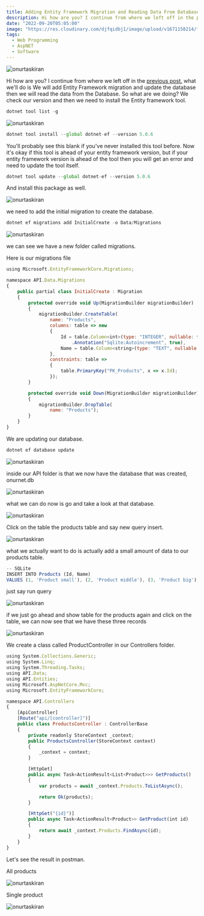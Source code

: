 ```yaml
---
title: Adding Entity Framework Migration and Reading Data From Database in Api
description: Hi how are you? I continue from where we left off in the previous post. what we'll do is We will add Entity Framework migration and update
date: "2022-09-20T05:05:00"
image: "https://res.cloudinary.com/djfqidbj1/image/upload/v1671158214/fdjaa8fpnoi4uhpnkico.jpg"
tags:
  - Web Programming
  - AspNET
  - Software
---
```


<img className="w-full rounded-xl" src="https://res.cloudinary.com/djfqidbj1/image/upload/v1671158214/fdjaa8fpnoi4uhpnkico.jpg" alt="onurtaskiran" />

Hi how are you? I continue from where we left off in the <a href="/blog/setting-up-entity-framework-and-adding-a-connection-string">previous post.</a> what we'll do is We will add Entity Framework migration and update the database then we will read the data from the Database. So what are we doing?  We check our version and then we need to install the Entity framework tool.

```javascript
dotnet tool list -g
```
<img className="w-full " src="https://res.cloudinary.com/djfqidbj1/image/upload/v1704652374/x8ue1txhnisjvsc0zsiu.jpg" alt="onurtaskiran" />

```javascript
dotnet tool install --global dotnet-ef --version 5.0.6
```
You'll probably see this blank if you've never installed this tool before. Now it's okay if this tool is ahead of your entity framework version, but if your entity framework version is ahead of the tool then you will get an error and need to update the tool itself.

```javascript
dotnet tool update --global dotnet-ef --version 5.0.6 
```

And install this package as well.

<img className="w-full " src="https://res.cloudinary.com/djfqidbj1/image/upload/v1704652374/vxqzmt7odhtaawxij12x.jpg" alt="onurtaskiran" />

we need to add the initial migration to create the database.

```javascript
dotnet ef migrations add InitialCreate -o Data/Migrations
```
<img className="w-full " src="https://res.cloudinary.com/djfqidbj1/image/upload/v1704652373/k55rkli8faac9aoshm7m.jpg" alt="onurtaskiran" />

we can see we have a new folder called migrations.

Here is our migrations file

```javascript
using Microsoft.EntityFrameworkCore.Migrations;

namespace API.Data.Migrations
{
    public partial class InitialCreate : Migration
    {
        protected override void Up(MigrationBuilder migrationBuilder)
        {
            migrationBuilder.CreateTable(
                name: "Products",
                columns: table => new
                {
                    Id = table.Column<int>(type: "INTEGER", nullable: false)
                        .Annotation("Sqlite:Autoincrement", true),
                    Name = table.Column<string>(type: "TEXT", nullable: true)
                },
                constraints: table =>
                {
                    table.PrimaryKey("PK_Products", x => x.Id);
                });
        }

        protected override void Down(MigrationBuilder migrationBuilder)
        {
            migrationBuilder.DropTable(
                name: "Products");
        }
    }
}
```

We are updating our database.

```javascript
dotnet ef database update
```

<img className="w-full " src="https://res.cloudinary.com/djfqidbj1/image/upload/v1704652373/rb2dodpg1yrpo8yycdhm.jpg" alt="onurtaskiran" />

inside our API folder is that we now have the database that was created, onurnet.db

<img className="w-full " src="https://res.cloudinary.com/djfqidbj1/image/upload/v1704652374/ahdkhg9u2omec2omaggg.jpg" alt="onurtaskiran" />


what we can do now is go and take a look at that database.

<img className="w-full " src="https://res.cloudinary.com/djfqidbj1/image/upload/v1704652374/aizfiabt5c24z8vt6ynw.jpg" alt="onurtaskiran" />


Click on the table the products table and say new query insert.

<img className="w-full " src="https://res.cloudinary.com/djfqidbj1/image/upload/v1704652373/q2q15ocszqij74ijxbed.jpg" alt="onurtaskiran" />


what we actually want to do is actually add a small amount of data to our products table.

```javascript
-- SQLite
INSERT INTO Products (Id, Name)
VALUES (1, 'Product small'), (2, 'Product middle'), (3, 'Product big');
```

just say run query

<img className="w-full " src="https://res.cloudinary.com/djfqidbj1/image/upload/v1704652374/ua2yajujmqon0wl9wmys.jpg" alt="onurtaskiran" />


if we just go ahead and show table for the products again and click on the table, we can now see that we have these three records

<img className="w-full " src="https://res.cloudinary.com/djfqidbj1/image/upload/v1704652374/g0qdutjlcsfztmesxxbk.jpg" alt="onurtaskiran" />

We create a class called ProductController in our Controllers folder.

```javascript
using System.Collections.Generic;
using System.Linq;
using System.Threading.Tasks;
using API.Data;
using API.Entities;
using Microsoft.AspNetCore.Mvc;
using Microsoft.EntityFrameworkCore;

namespace API.Controllers
{
    [ApiController]
    [Route("api/[controller]")]
    public class ProductsController : ControllerBase
    {
        private readonly StoreContext _context;
        public ProductsController(StoreContext context)
        {
            _context = context;
        }

        [HttpGet]
        public async Task<ActionResult<List<Product>>> GetProducts()
        {
            var products = await _context.Products.ToListAsync();

            return Ok(products);    
        }

        [HttpGet("{id}")]
        public async Task<ActionResult<Product>> GetProduct(int id)
        {
            return await _context.Products.FindAsync(id);
        }
    }
}
```

Let's see the result in postman.

All products

<img className="w-full " src="https://res.cloudinary.com/djfqidbj1/image/upload/v1704652374/miusexebhkaxu6htksen.jpg" alt="onurtaskiran" />

Single product

<img className="w-full " src="https://res.cloudinary.com/djfqidbj1/image/upload/v1704652374/zh7x2e4enk0y5dbwnt2w.jpg" alt="onurtaskiran" />
